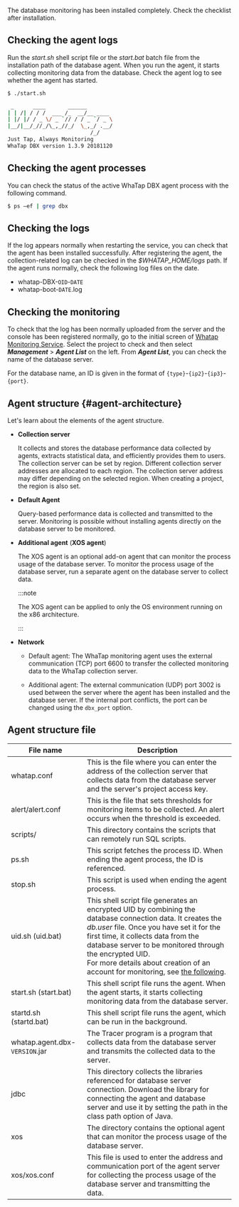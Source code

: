 The database monitoring has been installed completely. Check the checklist after installation.

## Checking the agent logs

Run the _start.sh_ shell script file or the _start.bat_ batch file from the installation path of the database agent. When you run the agent, it starts collecting monitoring data from the database. Check the agent log to see whether the agent has started.

```bash title='start.sh'
$ ./start.sh

 _      ____       ______
| | /| / / /  ___ /_  __/__ ____
| |/ |/ / _ \/ _ `// / / _ `/ _ \
|__/|__/_//_/\_,_//_/  \_,_/ .__/
                          /_/
Just Tap, Always Monitoring
WhaTap DBX version 1.3.9 20181120
```

## Checking the agent processes

You can check the status of the active WhaTap DBX agent process with the following command.

```bash title='SH'
$ ps –ef | grep dbx
```

## Checking the logs

If the log appears normally when restarting the service, you can check that the agent has been installed successfully. After registering the agent, the collection-related log can be checked in the _$WHATAP_HOME/logs_ path. If the agent runs normally, check the following log files on the date.

- whatap-DBX-`OID`-`DATE`
- whatap-boot-`DATE`.log

## Checking the monitoring

To check that the log has been normally uploaded from the server and the console has been registered normally, go to the initial screen of [Whatap Monitoring Service](https://service.whatap.io). Select the project to check and then select **_Management_** > **_Agent List_** on the left. From **_Agent List_**, you can check the name of the database server.

<ImgLang img='db-check-monitoring-agent-lists.png' desc='Database Agent List' />

For the database name, an ID is given in the format of `{type}`-`{ip2}`-`{ip3}`-`{port}`.

## Agent structure {#agent-architecture}

Let's learn about the elements of the agent structure.

<ImgLang img='agent-architecture.png' desc='Agent architecture' />

- **Collection server**

  It collects and stores the database performance data collected by agents, extracts statistical data, and efficiently provides them to users. The collection server can be set by region. Different collection server addresses are allocated to each region. The collection server address may differ depending on the selected region. When creating a project, the region is also set.

- **Default Agent**

  Query-based performance data is collected and transmitted to the server. Monitoring is possible without installing agents directly on the database server to be monitored.

- **Additional agent** (**XOS agent**)

  <ImgLang img='agent-xos-architecture.png' desc='XOS Agent Architecture' />

  The XOS agent is an optional add-on agent that can monitor the process usage of the database server. To monitor the process usage of the database server, run a separate agent on the database server to collect data.

  :::note

  The XOS agent can be applied to only the OS environment running on the x86 architecture.

  :::

- **Network**

  - Default agent: The WhaTap monitoring agent uses the external communication (TCP) port 6600 to transfer the collected monitoring data to the WhaTap collection server.

  - Additional agent: The external communication (UDP) port 3002 is used between the server where the agent has been installed and the database server. If the internal port conflicts, the port can be changed using the `dbx_port` option.

## Agent structure file

| File name                      | Description                                                                                                                                                                                                                                                                                                                                                          |
| ------------------------------ | -------------------------------------------------------------------------------------------------------------------------------------------------------------------------------------------------------------------------------------------------------------------------------------------------------------------------------------------------------------------- |
| whatap.conf                    | This is the file where you can enter the address of the collection server that collects data from the database server and the server's project access key.                                                                                                                                                                                                           |
| alert/alert.conf               | This is the file that sets thresholds for monitoring items to be collected. An alert occurs when the threshold is exceeded.                                                                                                                                                                                                                                          |
| scripts/                       | This directory contains the scripts that can remotely run SQL scripts.                                                                                                                                                                                                                                                                                               |
| ps.sh                          | This script fetches the process ID. When ending the agent process, the ID is referenced.                                                                                                                                                                                                                                                                             |
| stop.sh                        | This script is used when ending the agent process.                                                                                                                                                                                                                                                                                                                   |
| uid.sh (uid.bat)               | This shell script file generates an encrypted UID by combining the database connection data. It creates the _db.user_ file. Once you have set it for the first time, it collects data from the database server to be monitored through the encrypted UID. <br/>For more details about creation of an account for monitoring, see [the following](install-agent#uid). |
| start.sh (start.bat)           | This shell script file runs the agent. When the agent starts, it starts collecting monitoring data from the database server.                                                                                                                                                                                                                                         |
| startd.sh (startd.bat)         | This shell script file runs the agent, which can be run in the background.                                                                                                                                                                                                                                                                                           |
| whatap.agent.dbx-`VERSION`.jar | The Tracer program is a program that collects data from the database server and transmits the collected data to the server.                                                                                                                                                                                                                                          |
| jdbc                           | This directory collects the libraries referenced for database server connection. Download the library for connecting the agent and database server and use it by setting the path in the class path option of Java.                                                                                                                                                  |
| xos                            | The directory contains the optional agent that can monitor the process usage of the database server.                                                                                                                                                                                                                                                                 |
| xos/xos.conf                   | This file is used to enter the address and communication port of the agent server for collecting the process usage of the database server and transmitting the data.                                                                                                                                                                                                 |
